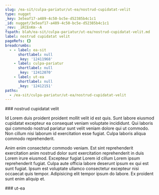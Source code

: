 ```yaml
---
slug: /ea-sit/culpa-pariatur/ut-ea/nostrud-cupidatat-velit
type: nugget
_key: 3e5eaf17-a489-4c50-bc5e-d52385b4c1c1
_id: nugget/3e5eaf17-a489-4c50-bc5e-d52385b4c1c1
_rev: _iKCEnKm--A
fspath: blah/ea-sit/culpa-pariatur/ut-ea/nostrud-cupidatat-velit.md
label: nostrud cupidatat velit
pageRefs: {}
breadcrumbs:
  - - label: ea-sit
      shortlabel: null
      _key: '12411968'
    - label: culpa-pariatur
      shortlabel: null
      _key: '12412070'
    - label: ut-ea
      shortlabel: null
      _key: '12412151'
paths:
  - /ea-sit/culpa-pariatur/ut-ea/nostrud-cupidatat-velit
---
```


<NuggetArea>
<Nugget slug="/ea-sit/culpa-pariatur/ut-ea/nostrud-cupidatat-velit" type="nugget" _key="3e5eaf17-a489-4c50-bc5e-d52385b4c1c1" _id="nugget/3e5eaf17-a489-4c50-bc5e-d52385b4c1c1" _rev="_iKCEnKm--A" fspath="blah/ea-sit/culpa-pariatur/ut-ea/nostrud-cupidatat-velit.md" label="nostrud cupidatat velit" paths="/ea-sit/culpa-pariatur/ut-ea/nostrud-cupidatat-velit">
<NuggetBody>
### nostrud cupidatat velit

Id Lorem duis proident proident mollit velit id est quis. Sunt labore eiusmod cupidatat excepteur ea consequat veniam voluptate incididunt. Qui laboris qui commodo nostrud pariatur sunt velit veniam dolore qui ut commodo. Non cillum nisi laborum id exercitation esse fugiat. Culpa laboris aliqua commodo reprehenderit.

Anim enim consectetur commodo veniam. Est sint reprehenderit exercitation anim nostrud dolor sunt exercitation reprehenderit in duis Lorem irure eiusmod. Excepteur fugiat Lorem id cillum Lorem ipsum reprehenderit fugiat. Culpa aute officia labore deserunt ipsum ex qui est sunt fugiat. Ipsum est voluptate ullamco consectetur excepteur nisi occaecat quis tempor. Adipisicing elit tempor ipsum do labore. Ex proident sunt enim aliquip et.

</NuggetBody>
<Breadcrumbs>
<Crumbs>
<Crumb _key="12411968" label="ea-sit" /><Crumb _key="12412070" label="culpa-pariatur" /><Crumb _key="12412151" label="ut-ea" />
</Crumbs>
</Breadcrumbs>
</Nugget>

<NuggetsInbound>
</NuggetsInbound>
<NuggetsOutbound>
</NuggetsOutbound>
</NuggetArea>
<PassagesInbound>
<Passage direction="inbound" type="passage" _key="12412151" _id="passage/12412151" _rev="_iKCEnKm---" label="ut-ea" passage="ut-ea" fspath="blah/ea-sit/culpa-pariatur/ut-ea" paths="/ea-sit/culpa-pariatur/ut-ea" slug="/ea-sit/culpa-pariatur/ut-ea">
<NuggetBody>
### ut-ea

</NuggetBody>
<Breadcrumbs>
<Crumbs>
<Crumb _key="12411968" label="ea-sit" /><Crumb _key="12412070" label="culpa-pariatur" />
</Crumbs>
</Breadcrumbs>
</Passage>

</PassagesInbound>
<PassagesOutbound>
</PassagesOutbound>
